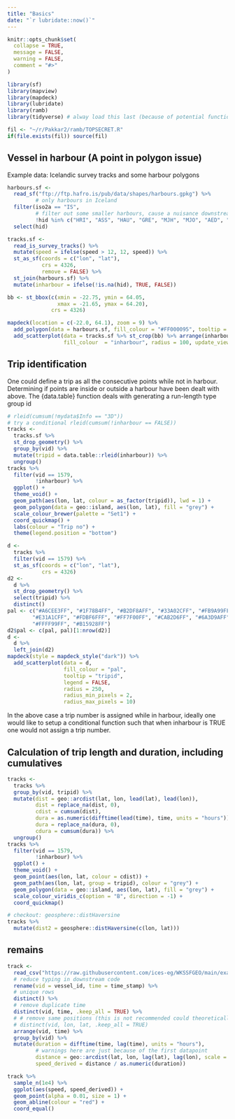 ```yaml
---
title: "Basics"
date: "`r lubridate::now()`"
---
```


```r
knitr::opts_chunk$set(
  collapse = TRUE,
  message = FALSE,
  warning = FALSE,
  comment = "#>"
)
```

```r
library(sf)
library(mapview)
library(mapdeck)
library(lubridate)
library(ramb)
library(tidyverse) # alway load this last (because of potential function name conflicts)
```

```r
fil <- "~/r/Pakkar2/ramb/TOPSECRET.R"
if(file.exists(fil)) source(fil) 
```

## Vessel in harbour (A point in polygon issue)

Example data: Icelandic survey tracks and some harbour polygons

```r
harbours.sf <- 
  read_sf("ftp://ftp.hafro.is/pub/data/shapes/harbours.gpkg") %>% 
         # only harbours in Iceland
  filter(iso2a == "IS",
         # filter out some smaller harbours, cause a nuisance downstream
         !hid %in% c("HRI", "ASS", "HAU", "GRE", "MJH", "MJO", "AED", "HJA")) %>% 
  select(hid)

tracks.sf <- 
  read_is_survey_tracks() %>% 
  mutate(speed = ifelse(speed > 12, 12, speed)) %>% 
  st_as_sf(coords = c("lon", "lat"),
           crs = 4326,
           remove = FALSE) %>% 
  st_join(harbours.sf) %>% 
  mutate(inharbour = ifelse(!is.na(hid), TRUE, FALSE))
```

```r
bb <- st_bbox(c(xmin = -22.75, ymin = 64.05, 
                xmax = -21.65, ymax = 64.20), 
              crs = 4326)

mapdeck(location = c(-22.0, 64.1), zoom = 9) %>% 
  add_polygon(data = harbours.sf, fill_colour = "#FF000095", tooltip = "hid", update_view = FALSE) %>% 
  add_scatterplot(data = tracks.sf %>% st_crop(bb) %>% arrange(inharbour), 
                  fill_colour  = "inharbour", radius = 100, update_view = FALSE)
```

## Trip identification

One could define a trip as all the consecutive points while not in harbour. Determining if points are inside or outside a harbour have been dealt with above. The {data.table} \code{rleid} function deals with generating a run-length type group id

```r
# rleid(cumsum(!mydata$Info == "3D"))
# try a conditional rleid(cumsum(!inharbour == FALSE))
tracks <- 
  tracks.sf %>% 
  st_drop_geometry() %>% 
  group_by(vid) %>% 
  mutate(tripid = data.table::rleid(inharbour)) %>% 
  ungroup()
tracks %>% 
  filter(vid == 1579,
         !inharbour) %>% 
  ggplot() +
  theme_void() +
  geom_path(aes(lon, lat, colour = as_factor(tripid)), lwd = 1) +
  geom_polygon(data = geo::island, aes(lon, lat), fill = "grey") +
  scale_colour_brewer(palette = "Set1") +
  coord_quickmap() +
  labs(colour = "Trip no") +
  theme(legend.position = "bottom")
```

```r
d <- 
  tracks %>% 
  filter(vid == 1579) %>% 
  st_as_sf(coords = c("lon", "lat"),
           crs = 4326)
d2 <- 
  d %>% 
  st_drop_geometry() %>% 
  select(tripid) %>% 
  distinct()
pal <- c("#A6CEE3FF", "#1F78B4FF", "#B2DF8AFF", "#33A02CFF", "#FB9A99FF", 
        "#E31A1CFF", "#FDBF6FFF", "#FF7F00FF", "#CAB2D6FF", "#6A3D9AFF", 
        "#FFFF99FF", "#B15928FF")
d2$pal <- c(pal, pal)[1:nrow(d2)]
d <- 
  d %>% 
  left_join(d2)
mapdeck(style = mapdeck_style("dark")) %>% 
  add_scatterplot(data = d, 
                  fill_colour = "pal", 
                  tooltip = "tripid", 
                  legend = FALSE,
                  radius = 250,
                  radius_min_pixels = 2,
                  radius_max_pixels = 10)
```

In the above case a trip number is assigned while in harbour, ideally one would like to setup a conditional function such that when inharbour is TRUE one would not assign a trip number.

## Calculation of trip length and duration, including cumulatives

```r
tracks <- 
  tracks %>% 
  group_by(vid, tripid) %>% 
  mutate(dist = geo::arcdist(lat, lon, lead(lat), lead(lon)),
         dist = replace_na(dist, 0),
         cdist = cumsum(dist),
         dura = as.numeric(difftime(lead(time), time, units = "hours")),
         dura = replace_na(dura, 0),
         cdura = cumsum(dura)) %>% 
  ungroup()
tracks %>% 
  filter(vid == 1579,
         !inharbour) %>% 
  ggplot() +
  theme_void() +
  geom_point(aes(lon, lat, colour = cdist)) +
  geom_path(aes(lon, lat, group = tripid), colour = "grey") +
  geom_polygon(data = geo::island, aes(lon, lat), fill = "grey") +
  scale_colour_viridis_c(option = "B", direction = -1) +
  coord_quickmap()
```


```r
# checkout: geosphere::distHaversine
tracks %>% 
  mutate(dist2 = geosphere::distHaversine(c(lon, lat)))
```


## remains

```r
track <-
  read_csv("https://raw.githubusercontent.com/ices-eg/WKSSFGEO/main/example_data_AIS.csv") %>% 
  # reduce typing in downstream code
  rename(vid = vessel_id, time = time_stamp) %>% 
  # unique rows
  distinct() %>% 
  # remove duplicate time
  distinct(vid, time, .keep_all = TRUE) %>% 
  # # remove same positions (this is not recommended could theoretically be possible
  # distinct(vid, lon, lat, .keep_all = TRUE)
  arrange(vid, time) %>% 
  group_by(vid) %>% 
  mutate(duration = difftime(time, lag(time), units = "hours"),
         # warnings here are just because of the first datapoint
         distance = geo::arcdist(lat, lon, lag(lat), lag(lon), scale = "nmi"),
         speed_derived = distance / as.numeric(duration))
```


```r
track %>% 
  sample_n(1e4) %>% 
  ggplot(aes(speed, speed_derived)) +
  geom_point(alpha = 0.01, size = 1) +
  geom_abline(colour = "red") +
  coord_equal()
```

